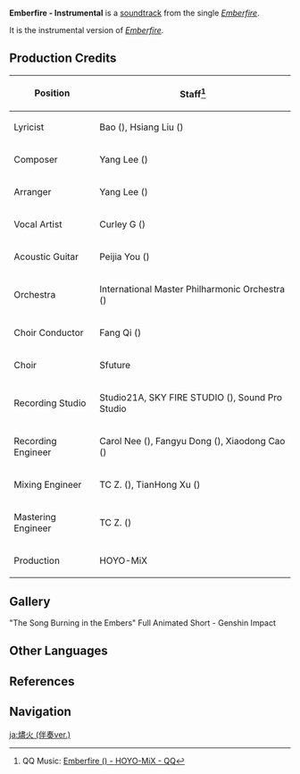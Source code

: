 {{Soundtrack Infobox
|image       = Emberfire.png
|releaseDate = 2024-04-18
|album       = Emberfire (Album)
|number      = 2
|featured    = 
|featured_disc= 
|youtube_id  = pJlaw3mJglU
|spotify_id  = 6A5YjAhUx2CBRpICB55ZNl
|previous    = Emberfire
|next        = 
}}
'''Emberfire - Instrumental''' is a [[soundtrack]] from the single ''[[Emberfire (Album)|Emberfire]]''.

It is the instrumental version of ''[[Emberfire]]''.

==Production Credits==
{| class="wikitable"
! Position
! Staff<ref>QQ Music: [https://y.qq.com/n/ryqq/songDetail/004D9d4v2x1tPJ {{zh|烬火}} Emberfire ({{zh|伴奏}}) - HOYO-MiX - QQ{{zh|音乐}}]</ref>
|-
! Lyricist
| Bao ({{zh|三宝}}), Hsiang Liu ({{zh|项柳}})
|-
! Composer
| Yang Lee ({{zh|李洋}})
|-
! Arranger
| Yang Lee ({{zh|李洋}})
|-
! Vocal Artist
| Curley G ({{zh|希林娜依·高}})
|-
! Acoustic Guitar
| Peijia You ({{zh|尤裴佳}})
|-
! Orchestra
| International Master Philharmonic Orchestra ({{zh|国际首席爱乐乐团}})
|-
! Choir Conductor
| Fang Qi ({{zh|齐放}})
|-
! Choir
| Sfuture{{zh|艺术团}}
|-
! Recording Studio
| Studio21A, SKY FIRE STUDIO ({{zh|九紫天诚录音棚}}), Sound Pro Studio
|-
! Recording Engineer
| Carol Nee ({{zh|倪涵文}}), Fangyu Dong ({{zh|董方昱}}), Xiaodong Cao ({{zh|曹晓冬}})
|-
! Mixing Engineer
| TC Z. ({{zh|周天澈}}), TianHong Xu ({{zh|徐天鸿}})
|-
! Mastering Engineer
| TC Z. ({{zh|周天澈}})
|-
! Production
| HOYO-MiX
|}

==Gallery==
<gallery>
"The Song Burning in the Embers" Full Animated Short - Genshin Impact
</gallery>

==Other Languages==
{{Other Languages
|en      = Emberfire - Instrumental
|zhs     = 烬火 (伴奏)
|zhs_rm  = Jìnhuǒ (Bànzòu)
|zht     = 
|zht_rm  = 
|ja      = 
|ja_rm   = 
}}

==References==
{{Reflist}}

==Navigation==
{{Soundtrack Navbox|Emberfire (Album)}}

[[ja:燼火 (伴奏ver.)]]